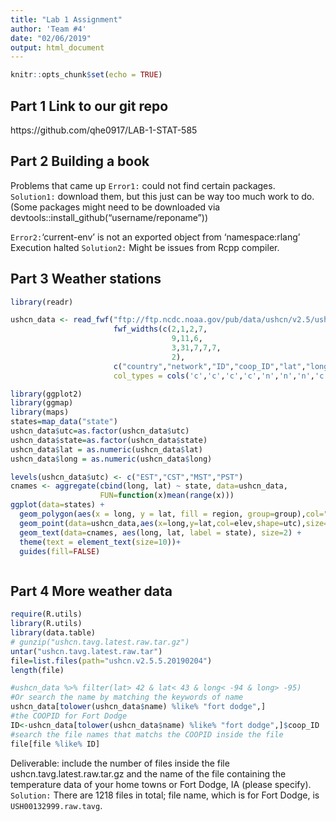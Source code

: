 ```yaml
---
title: "Lab 1 Assignment"
author: 'Team #4'
date: "02/06/2019"
output: html_document
---
```


```r
knitr::opts_chunk$set(echo = TRUE)
```

## Part 1 Link to our git repo  
https://github.com/qhe0917/LAB-1-STAT-585 

## Part 2 Building a book   
Problems that came up
`Error1:` could not find certain packages.   
`Solution1:` download them, but this just can be way too much work to do. (Some packages might need to be downloaded via devtools::install_github("username/reponame")) 

`Error2:`'current-env' is not an exported object from 'namespace:rlang' Execution halted
`Solution2:` Might be issues from Rcpp compiler.


## Part 3 Weather stations   


```r
library(readr)

ushcn_data <- read_fwf("ftp://ftp.ncdc.noaa.gov/pub/data/ushcn/v2.5/ushcn-v2.5-stations.txt",
                       fwf_widths(c(2,1,2,7,
                                    9,11,6,
                                    3,31,7,7,7,
                                    2),
                       c("country","network","ID","coop_ID","lat","long","elev","state","name","comp1","comp2","comp3","utc")),
                       col_types = cols('c','c','c','c','n','n','n','c','c','c','c','c','i'))

library(ggplot2)
library(ggmap)
library(maps)
states=map_data("state")
ushcn_data$utc=as.factor(ushcn_data$utc)
ushcn_data$state=as.factor(ushcn_data$state)
ushcn_data$lat = as.numeric(ushcn_data$lat)
ushcn_data$long = as.numeric(ushcn_data$long)

levels(ushcn_data$utc) <- c("EST","CST","MST","PST")
cnames <- aggregate(cbind(long, lat) ~ state, data=ushcn_data, 
                    FUN=function(x)mean(range(x)))
ggplot(data=states) + 
  geom_polygon(aes(x = long, y = lat, fill = region, group=group),col="white",alpha=0.4)+
  geom_point(data=ushcn_data,aes(x=long,y=lat,col=elev,shape=utc),size=0.8) +  
  geom_text(data=cnames, aes(long, lat, label = state), size=2) +
  theme(text = element_text(size=10))+
  guides(fill=FALSE)



```



## Part 4 More weather data
```r
require(R.utils)
library(R.utils)
library(data.table)
# gunzip("ushcn.tavg.latest.raw.tar.gz")
untar("ushcn.tavg.latest.raw.tar")
file=list.files(path="ushcn.v2.5.5.20190204")
length(file)

#ushcn_data %>% filter(lat> 42 & lat< 43 & long< -94 & long> -95)
#Or search the name by matching the keywords of name
ushcn_data[tolower(ushcn_data$name) %like% "fort dodge",]
#the COOPID for Fort Dodge
ID<-ushcn_data[tolower(ushcn_data$name) %like% "fort dodge",]$coop_ID
#search the file names that matchs the COOPID inside the file
file[file %like% ID]
```




Deliverable: include the number of files inside the file ushcn.tavg.latest.raw.tar.gz and the name of the file containing the temperature data of your home towns or Fort Dodge, IA (please specify).
`Solution:` There are 1218 files in total; file name, which is for Fort Dodge, is `USH00132999.raw.tavg`.




